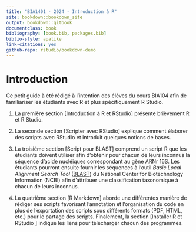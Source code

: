 ```yaml
--- 
title: "BIA1401 - 2024 - Introduction à R"
site: bookdown::bookdown_site
output: bookdown::gitbook
documentclass: book
bibliography: [book.bib, packages.bib]
biblio-style: apalike
link-citations: yes
github-repo: rstudio/bookdown-demo
---
```


# Introduction

Ce petit guide à été rédigé à l'intention des élèves du cours BIA104 afin de familiariser les étudiants avec R et plus spécifiquement R Studio.  

1. La première section [Introduction à R et RStudio] présente brièvement R et R Studio. 

2. La seconde section [Scripter avec RStudio] explique comment élaborer des scripts avec RStudio et introduit quelques notions de bases. 

3. La troisième section [Script pour BLAST] comprend un script R que les étudiants doivent utiliser afin d'obtenir pour chacun de leurs inconnus la séquence d'acide nucléiques correspondant au gène ARNr 16S. Les étudiants pourront ensuite fournir les séquences à l'outil *Basic Local Alignment Search Tool* ([BLAST](https://blast.ncbi.nlm.nih.gov/Blast.cgi)) du National Center for Biotechnology Information (NCBI) afin d'attribuer une classification taxonomique à chacun de leurs inconnus.

4. La quatrième section [R Markdown] aborde une différentes manière de rédiger ses scripts favorisant l'annotation et l'organisation du code en plus de l'exportation des scripts sous différents formats (PDF, HTML, etc.) pour le partage des scripts. Finalement, la section [Installer R et RStudio ] indique les liens pour télécharger chacun des programmes. 


